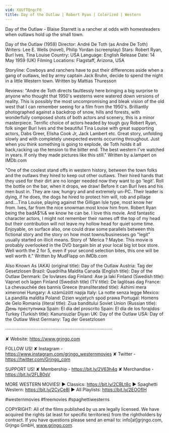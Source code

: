 ```yaml
---
vid: XUUfTQngcF0
title: Day of the Outlaw | Robert Ryan | Colorized | Western
---
```


Day of the Outlaw - Blaise Starrett is a rancher at odds with homesteaders when outlaws hold up the small town.

Day of the Outlaw (1959)
Director: André De Toth (as Andre De Toth)
Writers: Lee E. Wells (novel), Philip Yordan (screenplay)
Stars: Robert Ryan, Burl Ives, Tina Louise
Country: USA
Language: English
Release Date: 14 May 1959 (UK)
Filming Locations: Flagstaff, Arizona, USA 

Storyline:
Cowboys and ranchers have to put their differences aside when a gang of outlaws, led by army captain Jack Bruhn, decide to spend the night in a little Western town. Written by Mattias Thuresson

Reviews:
"Andre de Toth directs faultlessly here bringing a big surprise to anyone who thought that 1950's westerns were watered down versions of reality. This is possibly the most uncompromising and bleak vision of the old west that I can remember seeing for a film from the 1950's. Brilliantly photographed against a backdrop of snow, hills and forests, with wonderfully composed shots of both actors and scenery, this is a minor masterpiece. Terrific choice of actors headed by tough guy Robert Ryan, folk singer Burl Ives and the beautiful Tina Louise with great supporting actors, Dabs Greer, Elisha Cook Jr, Jack Lambert etc. Great story, unfolding slowly and with completely unexpected events occurring throughout. Just when you think something is going to explode, de Toth holds it all back,racking up the tension to the bitter end. The best western I've watched in years. If only they made pictures like this still." Written by a.lampert on IMDb.com

"One of the coolest stand offs in western history, between the town folks and the outlaws they hired to keep out other outlaws. Their hired hands that they used for their dirt are no longer needed now they want to go 'legit'. Roll the bottle on the bar, when it drops, we draw! Before it can Burl Ives and his men bust in. They are raw, hungry and and extremely un-PC. Their leader is dying, if he does, the dogs he hired to protect him will, rob and pillage and....Tina Louise, playing against the Gilligan Isle type, most know her from. Ives, far from the nice snowman most know him from. Robert Ryan being the badA$%& we know he can be. I love this movie. And fantastic character actors, I might not remember their names off the top of my head but their contribution will not leave my hollow head for quiet some time. Enjoyable, on surface also, one could draw some parallels between this fictional story and the story on how most towns/businesses go "legit" usually started on illicit means. Story of 'Merica ? Maybe. This movie is probably overlooked in the DVD bargain bin at your local big lot box store. Well worth the 2 for 5, even if your second selection bites, this one will be well worth it." Written by MudFlapp on IMDb.com

Also Known As (AKA)
(original title): Day of the Outlaw
Austria: Tag der Gesetzlosen
Brazil: Quadrilha Maldita
Canada (English title): Day of the Outlaw
Denmark: De lovløses dag
Finland: Ase ja laki
Finland (Swedish title): Vapnet och lagen
Finland (Swedish title) (TV title): De laglösas dag
France: La chevauchée des bannis
Greece (transliterated title): Ashimi mera ximeronei
Hungary: A száműzött napja
Italy: La notte senza legge
Mexico: La pandilla maldita
Poland: Dzien wyjetych spod prawa
Portugal: Homens de Gelo
Romania (literal title): Ziua banditului
Soviet Union (Russian title): День преступника
Spain: El día del proscrito
Spain: El día de los forajidos
Turkey (Turkish title): Kanunsuzlar Diyarı
UK: Day of the Outlaw
USA: Day of the Outlaw
West Germany: Tag der Gesetzlosen

····················································································

✘ Website: https://www.grjngo.com

FOLLOW US!
✘ Instagram - https://www.instagram.com/grjngo_westernmovies
✘ Twitter - https://twitter.com/Grjngo_com

SUPPORT US!
✘ Membership - https://bit.ly/2V63h4q
✘ Merchandise - https://bit.ly/2FLB0sV

MORE WESTERN MOVIES! 
► Classics: https://bit.ly/2CBLt8c 
► Spaghetti Western: https://bit.ly/2CyCe8I 
► All Playlists: https://bit.ly/2EOOfIH 

#westernmovies #freemovies #spaghettiwesterns

COPYRIGHT: All of the films published by us are legally licensed. We have acquired the rights (at least for specific territories) from the rightholders by contract. If you have questions please send an email to: info[at]grjngo.com, Grjngo GmbH, www.grjngo.com.
